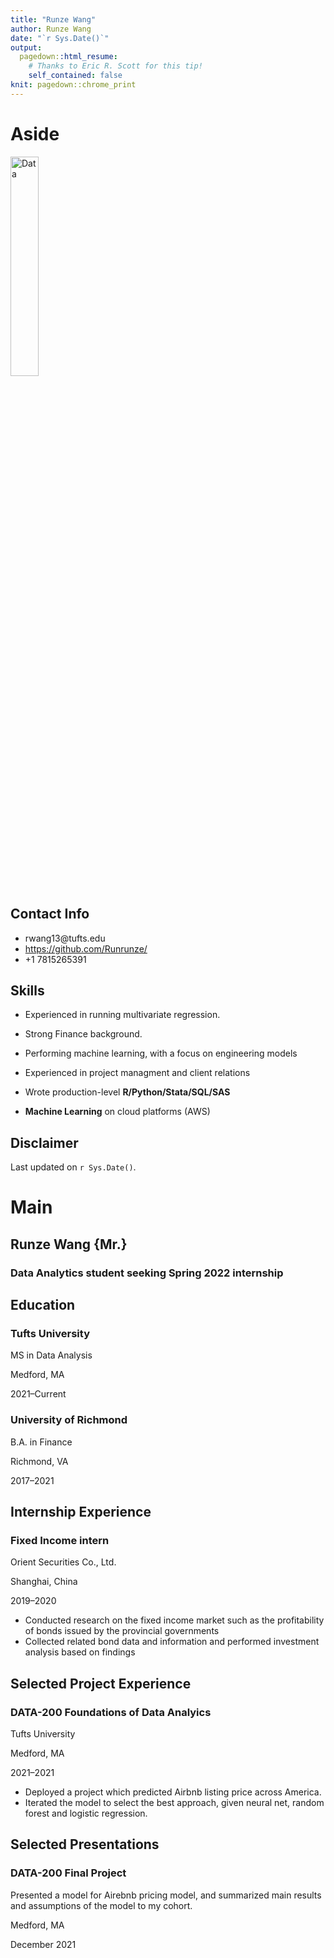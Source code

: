 ---
title: "Runze Wang"
author: Runze Wang
date: "`r Sys.Date()`"
output:
  pagedown::html_resume:
    # Thanks to Eric R. Scott for this tip! 
    self_contained: false
knit: pagedown::chrome_print
---

Aside
================================================================================


![Data](data_icon.png){width=30%}
<!-- ![Data](`r here::here("data_icon.png")`) -->



Contact Info {#contact}
--------------------------------------------------------------------------------

- <i class="fa fa-envelope"></i>rwang13@tufts.edu
- <i class="fa fa-github"></i> [https://github.com/Runrunze/](https://github.com/Runrunze/)
- <i class="fa fa-phone"></i> +1 7815265391


Skills {#skills}
--------------------------------------------------------------------------------

- Experienced in running multivariate regression. 

- Strong Finance background.

- Performing machine learning, with a focus on engineering models

- Experienced in project managment and client relations

- Wrote production-level **R/Python/Stata/SQL/SAS**
- **Machine Learning** on cloud platforms (AWS)




Disclaimer {#disclaimer}
--------------------------------------------------------------------------------

<!--This resume was made with the R package [**pagedown**](https://github.com/rstudio/pagedown).-->

Last updated on `r Sys.Date()`.



Main
================================================================================

Runze Wang {Mr.}
--------------------------------------------------------------------------------

### Data Analytics student seeking Spring 2022 internship


Education {data-icon=graduation-cap data-concise=true}
--------------------------------------------------------------------------------

### Tufts University

MS in Data Analysis

Medford, MA

2021--Current


### University of Richmond

B.A. in Finance

Richmond, VA 

2017--2021



Internship Experience {data-icon=flask}
--------------------------------------------------------------------------------

### Fixed Income intern

Orient Securities Co., Ltd.

Shanghai, China

2019--2020

- Conducted research on the fixed income market such as the profitability of bonds issued by the provincial governments
- Collected related bond data and information and performed investment analysis based on findings



Selected Project Experience {data-icon=chalkboard-teacher}
--------------------------------------------------------------------------------

### DATA-200 Foundations of Data Analyics 

Tufts University

Medford, MA

2021--2021

<!--::: concise-->
- Deployed a project which predicted Airbnb listing price across America.
- Iterated the model to select the best approach, given neural net, random forest and logistic regression.
<!--:::-->


Selected Presentations {data-icon=comment-alt}
--------------------------------------------------------------------------------
### DATA-200 Final Project
Presented a model for Airebnb pricing model, and summarized main results and assumptions of the model to my cohort. 

Medford, MA

December 2021


